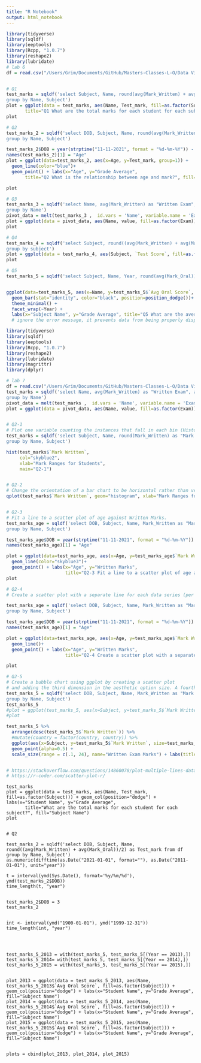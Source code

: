 ```yaml
---
title: "R Notebook"
output: html_notebook
---
```



```r
library(tidyverse)
library(sqldf)
library(eeptools)
library(Rcpp, "1.0.7")
library(reshape2)
library(lubridate)
# lab 6
df = read.csv("/Users/Grim/Documents/GitHub/Masters-Classes-L-O/Data Visualisation/data/studentresult.csv", sep= ',' , header=T )


# Q1
test_marks = sqldf('select Subject, Name, round(avg(Mark_Written) + avg(Mark_Oral), 1)/2 as Test_mark from df
group by Name, Subject')
plot = ggplot(data = test_marks, aes(Name, Test_mark, fill=as.factor(Subject))) + geom_col(position="dodge") + labs(x="Student Name", y="Grade Average", 
       title="Q1 What are the total marks for each student for each subject?", fill="Subjects")
plot

# Q2
test_marks_2 = sqldf('select DOB, Subject, Name, round(avg(Mark_Written) + avg(Mark_Oral), 1)/2 as Test_mark from df
group by Name, Subject')

test_marks_2$DOB = year(strptime("11-11-2021", format = "%d-%m-%Y")) - year(strptime(test_marks_2$DOB, format = "%d-%m-%Y"))
names(test_marks_2)[1] = "Age"
plot = ggplot(data=test_marks_2, aes(x=Age, y=Test_mark, group=1)) +
  geom_line(color="blue")+
  geom_point() + labs(x="Age", y="Grade Average", 
       title="Q2 What is the relationship between age and mark?", fill="Subjects")

plot

# Q3 
test_marks_3 = sqldf('select Name, avg(Mark_Written) as "Written Exam", avg(Mark_Oral) as "Oral Exam" from df
group by Name')
pivot_data = melt(test_marks_3 ,  id.vars = 'Name', variable.name = 'Exam')
plot = ggplot(data = pivot_data, aes(Name, value, fill=as.factor(Exam))) + geom_col(position = "dodge") + labs(x="Student Name", y="Avg Test Score", title="Q3 Did any students do better on their written compared with their oral?", fill="Subjects")
plot

# Q4
test_marks_4 = sqldf('select Subject, round((avg(Mark_Written) + avg(Mark_Oral))/2) as "Test Score" from df
group by subject')
plot = ggplot(data = test_marks_4, aes(Subject, `Test Score`, fill=as.factor(Subject))) + geom_col(position="dodge") + labs(x="Subject Name", y="Grade Average", title="Q4 What subject obtained the best results on average?", fill="Subjects")
plot

# Q5
test_marks_5 = sqldf('select Subject, Name, Year, round(avg(Mark_Oral)) as "Avg Oral Score" from df group by name, subject, year')


ggplot(data=test_marks_5, aes(x=Name, y=test_marks_5$`Avg Oral Score`, fill=Subject)) +
  geom_bar(stat="identity", color="black", position=position_dodge())+
  theme_minimal() +
  facet_wrap(~Year) + 
  labs(x="Subject Name", y="Grade Average", title="Q5 What are the average results in oral exams across all subjects and all years per student?", fill="Subjects")
  # ignore the error message, it prevents data from being properly displayed for avgs


```

```r
library(tidyverse)
library(sqldf)
library(eeptools)
library(Rcpp, "1.0.7")
library(reshape2)
library(lubridate)
library(magrittr)
library(dplyr)

# lab 7
df = read.csv("/Users/Grim/Documents/GitHub/Masters-Classes-L-O/Data Visualisation/data/studentresult.csv", sep= ',' , header=T )
test_marks = sqldf('select Name, avg(Mark_Written) as "Written Exam", avg(Mark_Oral) as "Oral Exam" from df
group by Name')
pivot_data = melt(test_marks ,  id.vars = 'Name', variable.name = 'Exam')
plot = ggplot(data = pivot_data, aes(Name, value, fill=as.factor(Exam))) + geom_col(position = "dodge") + labs(x="Student Name", y="Avg Test Score", title="Q1 plot the results for the written and oral exams in two bars per student", fill="Subjects")


# Q2-1
# Plot one variable counting the instances that fall in each bin (Histogram). Bin size can be adjusted with the command binwidth.
test_marks = sqldf('select Subject, Name, round(Mark_Written) as "Mark Written" from df
group by Name, Subject')

hist(test_marks$`Mark Written`, 
     col="skyblue2", 
     xlab="Mark Ranges for Students",
     main="Q2-1")


# Q2-2
# Change the orientation of a bar chart to be horizontal rather than vertical. (1 mark)
qplot(test_marks$`Mark Written`, geom="histogram", xlab="Mark Ranges for Students") + coord_flip()


# Q2-3
# Fit a line to a scatter plot of age against Written Marks. 
test_marks_age = sqldf('select DOB, Subject, Name, Mark_Written as "Mark Written" from df
group by Name, Subject')

test_marks_age$DOB = year(strptime("11-11-2021", format = "%d-%m-%Y")) - year(strptime(test_marks_age$DOB, format = "%d-%m-%Y"))
names(test_marks_age)[1] = "Age"

plot = ggplot(data=test_marks_age, aes(x=Age, y=test_marks_age$`Mark Written`, group=1)) +
  geom_line(color="skyblue3")+
  geom_point() + labs(x="Age", y="Written Marks", 
                      title="Q2-3 Fit a line to a scatter plot of age against Written Marks", fill="Subjects")
plot

# Q2-4
# Create a scatter plot with a separate line for each data series (per subject). (1 mark)

test_marks_age = sqldf('select DOB, Subject, Name, Mark_Written as "Mark Written" from df
group by Name, Subject')

test_marks_age$DOB = year(strptime("11-11-2021", format = "%d-%m-%Y")) - year(strptime(test_marks_age$DOB, format = "%d-%m-%Y"))
names(test_marks_age)[1] = "Age"

plot = ggplot(data=test_marks_age, aes(x=Age, y=test_marks_age$`Mark Written`, group=Subject, colour=Subject)) +
  geom_line()+
  geom_point() + labs(x="Age", y="Written Marks", 
                      title="Q2-4 Create a scatter plot with a separate line for each data series", fill="Subjects")

plot

# Q2-5
# Create a bubble chart using ggplot by creating a scatter plot 
# and adding the third dimension in the aesthetic option size. A fourth dimension can be added using the colour fill
test_marks_5 = sqldf('select DOB, Subject, Name, Mark_Written as "Mark Written" from df
group by Name, Subject')
test_marks_5
#plot = ggplot(test_marks_5, aes(x=Subject, y=test_marks_5$`Mark Written`)) + geom_point(aes(size=test_marks_5$`Mark Written`))
#plot

test_marks_5 %>%
  arrange(desc(test_marks_5$`Mark Written`)) %>%
  #mutate(country = factor(country, country)) %>%
  ggplot(aes(x=Subject, y=test_marks_5$`Mark Written`, size=test_marks_5$`Mark Written`, color=test_marks_5$`Mark Written`)) +
  geom_point(alpha=0.5) +
  scale_size(range = c(.1, 24), name="Written Exam Marks") + labs(title = "Q2-5", x = "Subjects", y = "Written Marks", color = "Written Exam Marks Concentration")


# https://stackoverflow.com/questions/14860078/plot-multiple-lines-data-series-each-with-unique-color-in-r
# https://r-coder.com/scatter-plot-r/

```



```
test_marks
plot = ggplot(data = test_marks, aes(Name, Test_mark, fill=as.factor(Subject))) + geom_col(position="dodge") + labs(x="Student Name", y="Grade Average", 
       title="What are the total marks for each student for each subject?", fill="Subject Name")
plot


# Q2

test_marks_2 = sqldf('select DOB, Subject, Name, round((avg(Mark_Written) + avg(Mark_Oral))/2) as Test_mark from df
group by Name, Subject')
as.numeric(difftime(as.Date("2021-01-01", format=""), as.Date("2011-01-01"), unit="year"))

t = interval(ymd(Sys.Date(), format='%y/%m/%d'), ymd(test_marks_2$DOB))
time_length(t, "year")


test_marks_2$DOB = 3
test_marks_2


int <- interval(ymd("1900-01-01"), ymd("1999-12-31"))
time_length(int, "year")




test_marks_5_2013 = with(test_marks_5, test_marks_5[(Year == 2013),])
test_marks_5_2014= with(test_marks_5, test_marks_5[(Year == 2014),])
test_marks_5_2015 = with(test_marks_5, test_marks_5[(Year == 2015),])


plot_2013 = ggplot(data = test_marks_5_2013, aes(Name, test_marks_5_2013$`Avg Oral Score`, fill=as.factor(Subject))) + geom_col(position="dodge") + labs(x="Student Name", y="Grade Average", fill="Subject Name")
plot_2014 = ggplot(data = test_marks_5_2014, aes(Name, test_marks_5_2014$`Avg Oral Score`, fill=as.factor(Subject))) + geom_col(position="dodge") + labs(x="Student Name", y="Grade Average", fill="Subject Name")
plot_2015 = ggplot(data = test_marks_5_2015, aes(Name, test_marks_5_2015$`Avg Oral Score`, fill=as.factor(Subject))) + geom_col(position="dodge") + labs(x="Student Name", y="Grade Average", fill="Subject Name")


plots = cbind(plot_2013, plot_2014, plot_2015)


```
